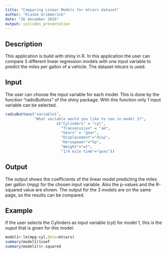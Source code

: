 ```yaml
---
title: "Comparing Linear Models for mtcars dataset"
author: "Klaske Grimmerink"
date: "26 december 2016"
output: ioslides_presentation
---
```


## Description
This application is build with shiny in R. In this application the user can compare 3 different linear regression models with one input variable to predict the miles per gallon of a vehicle. The dataset mtcars is used.


## Input
The user can choose the input variable for each model. This is done by the function "radioButtons" of the shiny package. With this function only 1 input variable can be selected.
```r
radioButtons("variable1", 
             "What variable would you like to see in model 1?", 
                       c("Cylinders" = "cyl",
                         "Transmission" = "am",
                         "Gears" = "gear",
                         "Displacement"="disp",
                         "Horsepower"="hp",
                         "Weight"="wt",
                         "1/4 mile time"="qsec"))
```
## Output
The output shows the coefficients of the linear model predicting the miles per gallon (mpg) for the chosen input variable. Also the p-values and the R-squared value are shown. The output for the 3 models are on the same page, so the results can be compared.


## Example
If the user selects the Cylinders as input variable (cyl) for model 1, this is the ouput that is given for this model:
```r
model1<-lm(mpg~cyl,data=mtcars)
summary(model1)$coef
summary(model1)$r.squared

```
